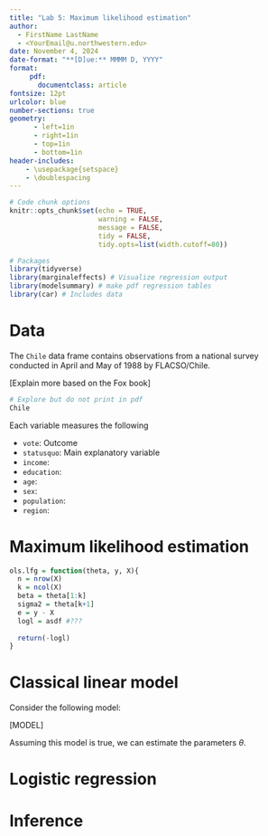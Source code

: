 ```yaml
---
title: "Lab 5: Maximum likelihood estimation"
author: 
  - FirstName LastName
  - <YourEmail@u.northwestern.edu>
date: November 4, 2024
date-format: "**[D]ue:** MMMM D, YYYY"
format: 
     pdf:
       documentclass: article
fontsize: 12pt
urlcolor: blue
number-sections: true
geometry:
      - left=1in
      - right=1in
      - top=1in
      - bottom=1in
header-includes:
    - \usepackage{setspace}
    - \doublespacing
---
```


```r
# Code chunk options
knitr::opts_chunk$set(echo = TRUE, 
                      warning = FALSE,
                      message = FALSE,
                      tidy = FALSE,
                      tidy.opts=list(width.cutoff=80))

# Packages
library(tidyverse)
library(marginaleffects) # Visualize regression output
library(modelsummary) # make pdf regression tables
library(car) # Includes data

```


# Data

The `Chile` data frame contains observations from a national survey conducted in April and May of 1988 by FLACSO/Chile. 

[Explain more based on the Fox book]

```r
# Explore but do not print in pdf
Chile
```

Each variable measures the following

- `vote`: Outcome
- `statusquo`: Main explanatory variable
- `income`:
- `education`:
- `age`:
- `sex`: 
- `population`:
- `region`:



# Maximum likelihood estimation

<!-- MLE by hand, then gaussian -->

<!-- https://www.ime.unicamp.br/~cnaber/optim_1.pdf -->

```r
ols.lfg = function(theta, y, X){
  n = nrow(X)
  k = ncol(X)
  beta = theta[1:k]
  sigma2 = theta[k+1]
  e = y - X
  logl = asdf #???
  
  return(-logl)
}
```


# Classical linear model

Consider the following model:

[MODEL]

Assuming this model is true, we can estimate the parameters $\theta$.

# Logistic regression

# Inference
